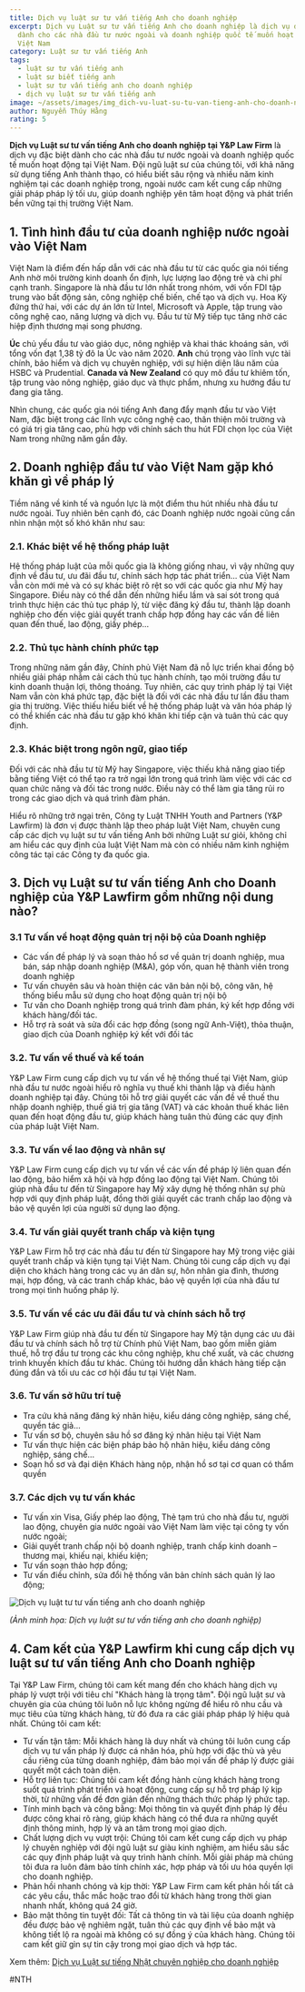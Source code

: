 ```yaml
---
title: Dịch vụ luật sư tư vấn tiếng Anh cho doanh nghiệp
excerpt: Dịch vụ Luật sư tư vấn tiếng Anh cho doanh nghiệp là dịch vụ đặc biệt
  dành cho các nhà đầu tư nước ngoài và doanh nghiệp quốc tế muốn hoạt động tại
  Việt Nam
category: Luật sư tư vấn tiếng Anh
tags:
  - luật sư tư vấn tiếng anh
  - luật sư biết tiếng anh
  - luật sư tư vấn tiếng anh cho doanh nghiệp
  - dịch vụ luật sư tư vấn tiếng anh
image: ~/assets/images/img_dich-vu-luat-su-tu-van-tieng-anh-cho-doanh-nghiep.jpg
author: Nguyễn Thúy Hằng
rating: 5
---
```

**Dịch vụ Luật sư tư vấn tiếng Anh cho doanh nghiệp tại Y&P Law Firm** là dịch vụ đặc biệt dành cho các nhà đầu tư nước ngoài và doanh nghiệp quốc tế muốn hoạt động tại Việt Nam. Đội ngũ luật sư của chúng tôi, với khả năng sử dụng tiếng Anh thành thạo, có hiểu biết sâu rộng và nhiều năm kinh nghiệm tại các doanh nghiệp trong, ngoài nước cam kết cung cấp những giải pháp pháp lý tối ưu, giúp doanh nghiệp yên tâm hoạt động và phát triển bền vững tại thị trường Việt Nam.

## 1. Tình hình đầu tư của doanh nghiệp nước ngoài vào Việt Nam

Việt Nam là điểm đến hấp dẫn với các nhà đầu tư từ các quốc gia nói tiếng Anh nhờ môi trường kinh doanh ổn định, lực lượng lao động trẻ và chi phí cạnh tranh. Singapore là nhà đầu tư lớn nhất trong nhóm, với vốn FDI tập trung vào bất động sản, công nghiệp chế biến, chế tạo và dịch vụ. Hoa Kỳ đứng thứ hai, với các dự án lớn từ Intel, Microsoft và Apple, tập trung vào công nghệ cao, năng lượng và dịch vụ. Đầu tư từ Mỹ tiếp tục tăng nhờ các hiệp định thương mại song phương.

**Úc** chủ yếu đầu tư vào giáo dục, nông nghiệp và khai thác khoáng sản, với tổng vốn đạt 1,38 tỷ đô la Úc vào năm 2020. **Anh** chú trọng vào lĩnh vực tài chính, bảo hiểm và dịch vụ chuyên nghiệp, với sự hiện diện lâu năm của HSBC và Prudential. **Canada và New Zealand** có quy mô đầu tư khiêm tốn, tập trung vào nông nghiệp, giáo dục và thực phẩm, nhưng xu hướng đầu tư đang gia tăng.

Nhìn chung, các quốc gia nói tiếng Anh đang đẩy mạnh đầu tư vào Việt Nam, đặc biệt trong các lĩnh vực công nghệ cao, thân thiện môi trường và có giá trị gia tăng cao, phù hợp với chính sách thu hút FDI chọn lọc của Việt Nam trong những năm gần đây.

## 2. Doanh nghiệp đầu tư vào Việt Nam gặp khó khăn gì về pháp lý

Tiềm năng về kinh tế và nguồn lực là một điểm thu hút nhiều nhà đầu tư nước ngoài. Tuy nhiên bên cạnh đó, các Doanh nghiệp nước ngoài cũng cần nhìn nhận một số khó khăn như sau:

### 2.1. Khác biệt về hệ thống pháp luật

 Hệ thống pháp luật của mỗi quốc gia là không giống nhau, vì vậy những quy định về đầu tư, ưu đãi đầu tư, chính sách hợp tác phát triển… của Việt Nam vẫn còn mới mẻ và có sự khác biệt rõ rệt so với các quốc gia như Mỹ hay Singapore. Điều này có thể dẫn đến những hiểu lầm và sai sót trong quá trình thực hiện các thủ tục pháp lý, từ việc đăng ký đầu tư, thành lập doanh nghiệp cho đến việc giải quyết tranh chấp hợp đồng hay các vấn đề liên quan đến thuế, lao động, giấy phép…

### 2.2. Thủ tục hành chính phức tạp

Trong những năm gần đây, Chính phủ Việt Nam đã nỗ lực triển khai đồng bộ nhiều giải pháp nhằm cải cách thủ tục hành chính, tạo môi trường đầu tư kinh doanh thuận lợi, thông thoáng. Tuy nhiên, các quy trình pháp lý tại Việt Nam vẫn còn khá phức tạp, đặc biệt là đối với các nhà đầu tư lần đầu tham gia thị trường. Việc thiếu hiểu biết về hệ thống pháp luật và văn hóa pháp lý có thể khiến các nhà đầu tư gặp khó khăn khi tiếp cận và tuân thủ các quy định.

### 2.3. Khác biệt trong ngôn ngữ, giao tiếp

 Đối với các nhà đầu tư từ Mỹ hay Singapore, việc thiếu khả năng giao tiếp bằng tiếng Việt có thể tạo ra trở ngại lớn trong quá trình làm việc với các cơ quan chức năng và đối tác trong nước. Điều này có thể làm gia tăng rủi ro trong các giao dịch và quá trình đàm phán.

Hiểu rõ những trở ngại trên, Công ty Luật TNHH Youth and Partners (Y&P Lawfirm) là đơn vị được thành lập theo pháp luật Việt Nam, chuyên cung cấp các dịch vụ luật sư tư vấn tiếng Anh bởi những Luật sư giỏi, không chỉ am hiểu các quy định của luật Việt Nam mà còn có nhiều năm kinh nghiệm công tác tại các Công ty đa quốc gia.

## 3. Dịch vụ Luật sư tư vấn tiếng Anh cho Doanh nghiệp của Y&P Lawfirm gồm những nội dung nào?

### 3.1 Tư vấn về hoạt động quản trị nội bộ của Doanh nghiệp

* Các vấn đề pháp lý và soạn thảo hồ sơ về quản trị doanh nghiệp, mua bán, sáp nhập doanh nghiệp (M&A), góp vốn, quan hệ thành viên trong doanh nghiệp
* Tư vấn chuyên sâu và hoàn thiện các văn bản nội bộ, công văn, hệ thống biểu mẫu sử dụng cho hoạt động quản trị nội bộ
* Tư vấn cho Doanh nghiệp trong quá trình đàm phán, ký kết hợp đồng với khách hàng/đối tác.
* Hỗ trợ rà soát và sửa đổi các hợp đồng (song ngữ Anh-Việt), thỏa thuận, giao dịch của Doanh nghiệp ký kết với đối tác

### 3.2. Tư vấn về thuế và kế toán

Y&P Law Firm cung cấp dịch vụ tư vấn về hệ thống thuế tại Việt Nam, giúp nhà đầu tư nước ngoài hiểu rõ nghĩa vụ thuế khi thành lập và điều hành doanh nghiệp tại đây. Chúng tôi hỗ trợ giải quyết các vấn đề về thuế thu nhập doanh nghiệp, thuế giá trị gia tăng (VAT) và các khoản thuế khác liên quan đến hoạt động đầu tư, giúp khách hàng tuân thủ đúng các quy định của pháp luật Việt Nam.

### 3.3. Tư vấn về lao động và nhân sự

Y&P Law Firm cung cấp dịch vụ tư vấn về các vấn đề pháp lý liên quan đến lao động, bảo hiểm xã hội và hợp đồng lao động tại Việt Nam. Chúng tôi giúp nhà đầu tư đến từ Singapore hay Mỹ xây dựng hệ thống nhân sự phù hợp với quy định pháp luật, đồng thời giải quyết các tranh chấp lao động và bảo vệ quyền lợi của người sử dụng lao động.

### 3.4. Tư vấn giải quyết tranh chấp và kiện tụng

Y&P Law Firm hỗ trợ các nhà đầu tư đến từ Singapore hay Mỹ trong việc giải quyết tranh chấp và kiện tụng tại Việt Nam. Chúng tôi cung cấp dịch vụ đại diện cho khách hàng trong các vụ án dân sự, hôn nhân gia đình, thương mại, hợp đồng, và các tranh chấp khác, bảo vệ quyền lợi của nhà đầu tư trong mọi tình huống pháp lý.

### 3.5. Tư vấn về các ưu đãi đầu tư và chính sách hỗ trợ

Y&P Law Firm giúp nhà đầu tư đến từ Singapore hay Mỹ tận dụng các ưu đãi đầu tư và chính sách hỗ trợ từ Chính phủ Việt Nam, bao gồm miễn giảm thuế, hỗ trợ đầu tư trong các khu công nghiệp, khu chế xuất, và các chương trình khuyến khích đầu tư khác. Chúng tôi hướng dẫn khách hàng tiếp cận đúng đắn và tối ưu các cơ hội đầu tư tại Việt Nam.

### 3.6. Tư vấn sở hữu trí tuệ

* Tra cứu khả năng đăng ký nhãn hiệu, kiểu dáng công nghiệp, sáng chế, quyền tác giả…
* Tư vấn sơ bộ, chuyên sâu hồ sơ đăng ký nhãn hiệu tại Việt Nam
* Tư vấn thực hiện các biện pháp bảo hộ nhãn hiệu, kiểu dáng công nghiệp, sáng chế…
* Soạn hồ sơ và đại diện Khách hàng nộp, nhận hồ sơ tại cơ quan có thẩm quyền

### 3.7. Các dịch vụ tư vấn khác

* Tư vấn xin Visa, Giấy phép lao động, Thẻ tạm trú cho nhà đầu tư, người lao động, chuyên gia nước ngoài vào Việt Nam làm việc tại công ty vốn nước ngoài;
* Giải quyết tranh chấp nội bộ doanh nghiệp, tranh chấp kinh doanh – thương mại, khiếu nại, khiếu kiện;
* Tư vấn soạn thảo hợp đồng;
* Tư vấn điều chỉnh, sửa đổi hệ thống văn bản chính sách quản lý lao động;

![Dịch vụ luật tư tư vấn tiếng anh cho doanh nghiệp](~/assets/images/dịch-vụ-luật-sư-tư-vấn-tiếng-anh-cho-doanh-nghiệp-2-.jpg "Dịch vụ luật tư tư vấn tiếng anh cho doanh nghiệp")

*(Ảnh minh họa: Dịch vụ luật sư tư vấn tiếng anh cho doanh nghiệp)*

## 4. Cam kết của Y&P Lawfirm khi cung cấp dịch vụ luật sư tư vấn tiếng Anh cho Doanh nghiệp

Tại Y&P Law Firm, chúng tôi cam kết mang đến cho khách hàng dịch vụ pháp lý vượt trội với tiêu chí "Khách hàng là trọng tâm". Đội ngũ luật sư và chuyên gia của chúng tôi luôn nỗ lực không ngừng để hiểu rõ nhu cầu và mục tiêu của từng khách hàng, từ đó đưa ra các giải pháp pháp lý hiệu quả nhất. Chúng tôi cam kết:

* Tư vấn tận tâm: Mỗi khách hàng là duy nhất và chúng tôi luôn cung cấp dịch vụ tư vấn pháp lý được cá nhân hóa, phù hợp với đặc thù và yêu cầu riêng của từng doanh nghiệp, đảm bảo mọi vấn đề pháp lý được giải quyết một cách toàn diện.
* Hỗ trợ liên tục: Chúng tôi cam kết đồng hành cùng khách hàng trong suốt quá trình phát triển và hoạt động, cung cấp sự hỗ trợ pháp lý kịp thời, từ những vấn đề đơn giản đến những thách thức pháp lý phức tạp.
* Tính minh bạch và công bằng: Mọi thông tin và quyết định pháp lý đều được công khai rõ ràng, giúp khách hàng có thể đưa ra những quyết định thông minh, hợp lý và an tâm trong mọi giao dịch.
* Chất lượng dịch vụ vượt trội: Chúng tôi cam kết cung cấp dịch vụ pháp lý chuyên nghiệp với đội ngũ luật sư giàu kinh nghiệm, am hiểu sâu sắc các quy định pháp luật và quy trình hành chính. Mỗi giải pháp mà chúng tôi đưa ra luôn đảm bảo tính chính xác, hợp pháp và tối ưu hóa quyền lợi cho doanh nghiệp.
* Phản hồi nhanh chóng và kịp thời: Y&P Law Firm cam kết phản hồi tất cả các yêu cầu, thắc mắc hoặc trao đổi từ khách hàng trong thời gian nhanh nhất, không quá 24 giờ.
* Bảo mật thông tin tuyệt đối: Tất cả thông tin và tài liệu của doanh nghiệp đều được bảo vệ nghiêm ngặt, tuân thủ các quy định về bảo mật và không tiết lộ ra ngoài mà không có sự đồng ý của khách hàng. Chúng tôi cam kết giữ gìn sự tin cậy trong mọi giao dịch và hợp tác.

Xem thêm: [Dịch vụ Luật sư tiếng Nhật chuyên nghiệp cho doanh nghiệp](https://yplawfirm.vn/dau-tu-nuoc-ngoai/dich-vu-luat-su-tieng-nhat-chuyen-nghiep-cho-doanh-nghiep)

\#NTH

